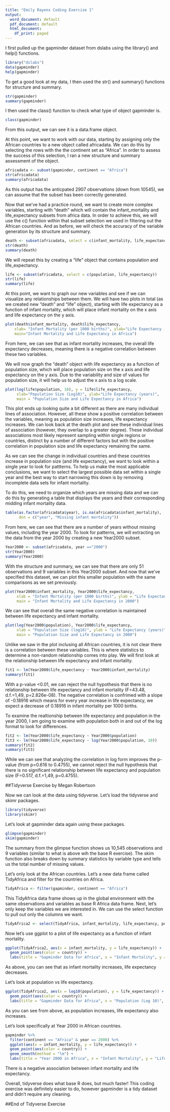 ```yaml
---
title: "Emily Rayens Coding Exercise 1"
output:
  word_document: default
  pdf_document: default
  html_document:
    df_print: paged
---
```


I first pulled up the gapminder dataset from dslabs using the library() and help() functions.

```r
library("dslabs")
data(gapminder)
help(gapminder)
```



To get a good look at my data, I then used the str() and summary() functions for structure and summary. 

```r
str(gapminder)
summary(gapminder)
```

I then used the class() function to check what type of object gapminder is. 
```r
class(gapminder)
```
From this output, we can see it is a data.frame object.

At this point, we want to work with our data, starting by assigning  only the African countries to a new object called africadata. We can do this by selecting the rows with the the continent set as "Africa". In order to assess the success of this selection, I ran a new structure and summary assessment of the object. 

```r
africadata <- subset(gapminder, continent == "Africa")
str(africadata)
summary(africadata)
```
As this output has the anticpated 2907 observations (down from 10545), we can assume that the subset has been correctly generated. 



Now that we've had a practice round, we want to create more complex variables, 
starting with "death" which will contain the infant_mortality and life_expectancy subsets from africa data. In order to achieve this, we will use the c() function within that subset selection we used in filtering out the African countries. And as before, we will check the accuracy of the variable generation by its structure and summary. 

```r
death <- subset(africadata, select = c(infant_mortality, life_expectancy))
str(death)
summary(death)
```


We will repeat this by creating a "life" object that contains population and life_expectancy. 
```r
life <- subset(africadata, select = c(population, life_expectancy))
str(life)
summary(life)
```


At this point, we want to graph our new variables and see if we can visualize any relationships between them. We will have two plots in total (as we created new "death" and "life" object), starting with life expectancy as a function of infant mortality, which will place infant mortality on the x axis and life expectancy on the y axis. 

```r
plot(death$infant_mortality, death$life_expectancy,
    xlab= "Infant Mortality (per 1000 births)", ylab="Life Expectancy (years)",
    main="Infant Mortality and Life Expectancy in Africa")
```



From here, we can see that as infant mortality increases, the overall life expectancy decreases, meaning there is a negative correlation between these two variables. 



We will now graph the "death" object with life expectancy as a function of population size, which will place population size on the x axis and life expectancy on the y axis. Due to the variability and size of values for population size, it will help us to adjust the x axis to a log scale. 

```r
plot(log(life$population, 10), y = life$life_expectancy, 
     xlab="Population Size (Log10)", ylab="Life Expectancy (years)",
     main = "Population Size and Life Expectancy in Africa")
```


This plot ends up looking quite a bit different as there are many individual lines of association. However, all these show a positive correlation between the variables, meaning as population size increases, life expectancy increases. We can look back at the death plot and see these individual lines of association (however, they overlap to a greater degree). These individual associations most likely represent sampling within single regions or countries, distinct by a number of different factors but with the positive correlation in population size and life expectancy remaining the same. 






As we can see the change in individual countries and these countries increase in population size (and life expectancy), we want to look within a single year to look for pattterns. To help us make the most applicable conclusions, we want to select the largest possible data set within a single year and the best way to start narrowing this down is by removing incomplete data sets for infant mortality. 

To do this, we need to organize which years are missing data and we can do this by generating a table that displays the years and their corresponding midding infant mortality data. 

```r
table(as.factor(africadata$year), is.na(africadata$infant_mortality),
      dnn = c("year", "Missing infant mortality"))
```


From here, we can see that there are a number of years without missing values, including the year 2000. To look for patterns, we will extracting on the data from the year 2000 by creating a new Year2000 subset. 

```r
Year2000 <- subset(africadata, year =="2000")
str(Year2000)
summary(Year2000)
```

With the structure and summary, we can see that there are only 51 observations and 9 variables in this Year2000 subset. And now that we've specified this dataset, we can plot this smaller population with the same comparisons as we set previously. 


```r
plot(Year2000$infant_mortality, Year2000$life_expectancy,
     xlab = "Infant Mortality (per 1000 births)", ylab = "Life Expectancy (years)", 
     main = "Infant Mortality and Life Expectancy in 2000")
```


We can see that overall the same negative correlation is maintained between life expectancy and infant mortality. 

```r
plot(log(Year2000$population), Year2000$life_expectancy,
     xlab = "Population Size (log10)", ylab = "Life Expectancy (years)", 
     main = "Population Size and Life Expectancy in 2000")
```

Unlike we saw in the plot inclusing all African countries, it is not clear there is a correlation between these variables. This is where statistics to determine a non-random relationship comes into play. We will first look at the relationship between life expectancy and infant mortality. 

```r
fit1 <- lm(Year2000$life_expectancy ~ Year2000$infant_mortality)
summary(fit1)
```

With a p-value <0.01, we can reject the null hypothesis that there is no relationship between life expectancy and infant mortality (F=43.48, d.f.=1,49, p=2.826e-08). The negative correlation is confrimed with a slope of -0.18916 which means for every year increase in life expectancy, we expect a decrease of 0.18916 in infant mortality per 1000 births. 




To examine the realtionship between life expectancy and population in the year 2000, I am going to examine with population both in and out of the log format to look for differences. 
```r
fit2 <- lm(Year2000$life_expectancy ~ Year2000$population)
fit3 <- lm(Year2000$life_expectancy ~ log(Year2000$population, 10))
summary(fit2)
summary(fit3)
```

While we can see that analyzing the correlation in log form improves the p-value (from p=0.616 to 0.4755), we cannot reject the null hypothesis that there is no significant relationship between life expectancy and population size (F=0.517, d.f.=1,49, p=0.4755). 

##Tidyverse Exercise by Megan Robertson

Now we can look at the data using tidyverse. Let's load the tidyverse and skimr packages.

```r
library(tidyverse)
library(skimr)
```

Let's look at gapminder data again using these packages.

```r
glimpse(gapminder)
skim(gapminder)
```

The summary from the glimpse function shows us 10,545 observations and 9 variables (similar to what is above wih the base R exercise). The skim function also breaks down by summary statistics by variable type and tells us the total number of missing values.

Let's only look at the African countries. Let's a new data frame called TidyAfrica and filter for the countries on Africa. 

```r
TidyAfrica <- filter(gapminder, continent == "Africa")
```

This TidyAfrica data frame shows up in the global environment with the same observations and variables as base R Africa data frame. Next, let's only keep the variables we are interested in. We can use the select function to pull out only the columns we want.

```r
TidyAfrica2 <- select(TidyAfrica, infant_mortality, life_expectancy, population, country )
```

Now let's use ggplot to a plot of life expectancy as a function of infant mortality.  


```r
ggplot(TidyAfrica2, aes(x = infant_mortality, y = life_expectancy)) +
  geom_point(aes(color = country)) + 
  labs(title = "Gapminder Data for Africa", x = "Infant Mortality", y = "Life Expectancy")
```

As above, you can see that as infant mortality increases, life expectancy decreases. 

Let's look at population vs life expectancy.


```r
ggplot(TidyAfrica2, aes(x = log10(population), y = life_expectancy)) +
  geom_point(aes(color = country)) +
  labs(title = "Gapminder Data for Africa", x = "Population (Log 10)", y = "Life Expectancy")
```

As you can see from above, as population increases, life expectancy also increases.

Let's look specifically at Year 2000 in African countries.

```r
gapminder %>%
  filter(continent == "Africa" & year == 2000) %>%
  ggplot(aes(x = infant_mortality, y = life_expectancy)) +
  geom_point(aes(color = country)) +
  geom_smooth(method = "lm") +
  labs(title = "Year 2000 in Africa", x = "Infant Mortality", y = "Life Expectancy")
```

There is a negative association between infant mortality and life expectancy.

Overall, tidyverse does what base R does, but much faster! This coding exercise was definitely easier to do, however gapminder is a tidy dataset and didn't require any cleaning. 

##End of Tidyverse Exercise